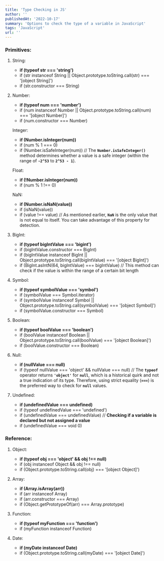 ```yaml
---
title: 'Type Checking in JS'
author: ''
publishedAt: '2022-10-17'
summary: 'Options to check the type of a variable in JavaScript'
tags: 'JavaScript'
url: ''
---
```


### Primitives:

1.  String:

    - **if (typeof str === 'string')**
    - if (str instanceof String || Object.prototype.toString.call(str) === '[object String]')
    - if (str.constructor === String)

2.  Number:

    - **if (typeof num === 'number')**
    - if (num instanceof Number || Object.prototype.toString.call(num) === '[object Number]')
    - if (num.constructor === Number)

    Integer:

    - **if (Number.isInteger(num))**
    - if (num % 1 === 0)
    - if (Number.isSafeInteger(num)) // The **`Number.isSafeInteger()`** method determines whether a value is a safe integer (within the range of **`-2^53`** to **`2^53 - 1`**).

    Float:

    - **if (!Number.isInteger(num))**
    - if (num % 1 !== 0)

    NaN:

    - **if (Number.isNaN(value))**
    - if (isNaN(value))
    - if (value !== value) // As mentioned earlier, **`NaN`** is the only value that is not equal to itself. You can take advantage of this property for detection.

3.  BigInt:

    - **if (typeof bigIntValue === 'bigint')**
    - if (bigIntValue.constructor === BigInt)
    - if (bigIntValue instanceof BigInt || Object.prototype.toString.call(bigIntValue) === '[object BigInt]')
    - if (BigInt.asIntN(64, bigIntValue) === bigIntValue) // This method can check if the value is within the range of a certain bit length

4.  Symbol:

    - **if (typeof symbolValue === 'symbol')**
    - if (symbolValue === Symbol.iterator)
    - if (symbolValue instanceof Symbol || Object.prototype.toString.call(symbolValue) === '[object Symbol]')
    - if (symbolValue.constructor === Symbol)

5.  Boolean:

    - **if (typeof boolValue === 'boolean')**
    - if (boolValue instanceof Boolean || Object.prototype.toString.call(boolValue) === '[object Boolean]')
    - if (boolValue.constructor === Boolean)

6.  Null:

    - **if (nullValue === null)**
    - if (typeof nullValue === 'object' && nullValue === null) // The **`typeof`** operator returns **`'object'`** for **`null`**, which is a historical quirk and not a true indication of its type. Therefore, using strict equality (**`===`**) is the preferred way to check for **`null`** values.

7.  Undefined:

    - **if (undefinedValue === undefined)**
    - if (typeof undefinedValue === 'undefined')
    - if (undefinedValue === undefinedValue) // **Checking if a variable is declared but not assigned a value**
    - if (undefinedValue === void 0)

### Reference:

1. Object:

   - **if (typeof obj === 'object' && obj !== null)**
   - if (obj instanceof Object && obj !== null)
   - if (Object.prototype.toString.call(obj) === '[object Object]')

2. Array:

   - **if (Array.isArray(arr))**
   - if (arr instanceof Array)
   - if (arr.constructor === Array)
   - if (Object.getPrototypeOf(arr) === Array.prototype)

3. Function:

   - **if (typeof myFunction === 'function')**
   - if (myFunction instanceof Function)

4. Date:

   - **if (myDate instanceof Date)**
   - if (Object.prototype.toString.call(myDate) === '[object Date]')
